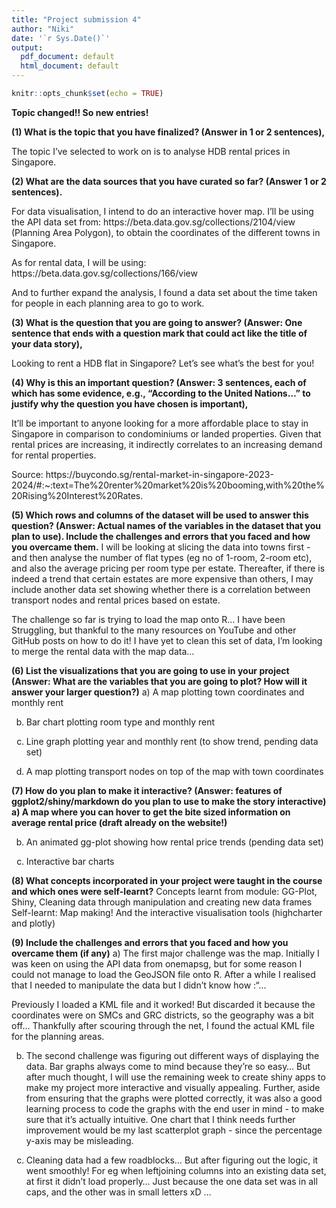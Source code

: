 ```yaml
---
title: "Project submission 4"
author: "Niki"
date: '`r Sys.Date()`'
output:
  pdf_document: default
  html_document: default
---
```


```r
knitr::opts_chunk$set(echo = TRUE)
```

**Topic changed!! So new entries!**

**(1) What is the topic that you have finalized? (Answer in 1 or 2 sentences),**

The topic I've selected to work on is to analyse HDB rental prices in Singapore.

**(2) What are the data sources that you have curated so far? (Answer 1 or 2 sentences).**

For data visualisation, I intend to do an interactive hover map. I'll be using the API data set from: https://beta.data.gov.sg/collections/2104/view (Planning Area Polygon), to obtain the coordinates of the different towns in Singapore.

As for rental data, I will be using: https://beta.data.gov.sg/collections/166/view

And to further expand the analysis, I found a data set about the time taken for people in each planning area to go to work.

**(3) What is the question that you are going to answer? (Answer: One sentence that ends with a question mark that could act like the title of your data story),**

Looking to rent a HDB flat in Singapore? Let’s see what’s the best for you!

**(4) Why is this an important question? (Answer: 3 sentences, each of which has some evidence, e.g., “According to the United Nations...” to justify why the question you have chosen is important),**

It'll be important to anyone looking for a more affordable place to stay in Singapore in comparison to condominiums or landed properties. Given that rental prices are increasing, it indirectly correlates to an increasing demand for rental properties.

Source: https://buycondo.sg/rental-market-in-singapore-2023-2024/#:~:text=The%20renter%20market%20is%20booming,with%20the%20Rising%20Interest%20Rates.


**(5) Which rows and columns of the dataset will be used to answer this question? (Answer: Actual names of the variables in the dataset that you plan to use). Include the challenges and errors that you faced and how you overcame them.**
I will be looking at slicing the data into towns first - and then analyse the number of flat types (eg no of 1-room, 2-room etc), and also the average pricing per room type per estate. Thereafter, if there is indeed a trend that certain estates are more expensive than others, I may include another data set showing whether there is a correlation between transport nodes and rental prices based on estate.

The challenge so far is trying to load the map onto R... I have been Struggling, but thankful to the many resources on YouTube and other GitHub posts on how to do it! I have yet to clean this set of data, I'm looking to merge the rental data with the map data... 

**(6) List the visualizations that you are going to use in your project (Answer: What are the variables that you are going to plot? How will it answer your larger question?)**
a) A map plotting town coordinates and monthly rent

b) Bar chart plotting room type and monthly rent

c) Line graph plotting year and monthly rent (to show trend, pending data set)

d) A map plotting transport nodes on top of the map with town coordinates


**(7) How do you plan to make it interactive? (Answer: features of ggplot2/shiny/markdown do you plan to use to make the story interactive) 
a) A map where you can hover to get the bite sized information on average rental price (draft already on the website!)**

b) An animated gg-plot showing how rental price trends (pending data set)

c) Interactive bar charts

**(8) What concepts incorporated in your project were taught in the course and which ones were self-learnt?**
Concepts learnt from module: GG-Plot, Shiny, Cleaning data through manipulation and creating new data frames
Self-learnt: Map making! And the interactive visualisation tools (highcharter and plotly)

**(9) Include the challenges and errors that you faced and how you overcame them (if any)**
a) The first major challenge was the map. Initially I was keen on using the API data from onemapsg, but for some reason I could not manage to load the GeoJSON file onto R. After a while I realised that I needed to manipulate the data but I didn't know how :"... 

Previously I loaded a KML file and it worked! But discarded it because the coordinates were on SMCs and GRC districts, so the geography was a bit off... Thankfully after scouring through the net, I found the actual KML file for the planning areas.

b) The second challenge was figuring out different ways of displaying the data. Bar graphs always come to mind because they're so easy... But after much thought, I will use the remaining week to create shiny apps to make my project more interactive and visually appealing. Further, aside from ensuring that the graphs were plotted correctly, it was also a good learning process to code the graphs with the end user in mind - to make sure that it's actually intuitive. One chart that I think needs further improvement would be my last scatterplot graph - since the percentage y-axis may be misleading.

c) Cleaning data had a few roadblocks... But after figuring out the logic, it went smoothly! For eg when leftjoining columns into an existing data set, at first it didn't load properly... Just because the one data set was in all caps, and the other was in small letters xD ... 
